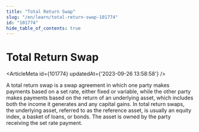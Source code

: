 ```yaml
---
title: "Total Return Swap"
slug: "/en/learn/total-return-swap-101774"
id: "101774"
hide_table_of_contents: true
---
```



# Total Return Swap

<ArticleMeta id={101774} updatedAt={'2023-09-26 13:58:58'} />
<div className='border-solid border-b border-t-0 my-4 border-[var(--ifm-color-gray-300)]' />

A total return swap is a swap agreement in which one party makes payments based on a set rate, either fixed or variable, while the other party makes payments based on the return of an underlying asset, which includes both the income it generates and any capital gains. In total return swaps, the underlying asset, referred to as the reference asset, is usually an equity index, a basket of loans, or bonds. The asset is owned by the party receiving the set rate payment.
